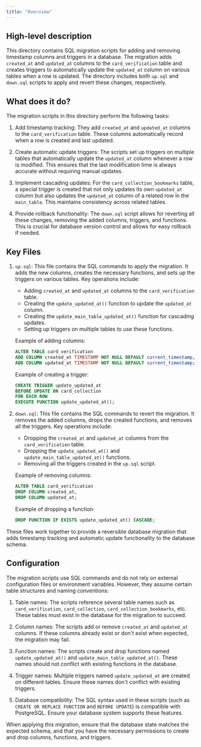 ```yaml
---
title: "Overview"
---
```


## High-level description
This directory contains SQL migration scripts for adding and removing timestamp columns and triggers in a database. The migration adds `created_at` and `updated_at` columns to the `card_verification` table and creates triggers to automatically update the `updated_at` column on various tables when a row is updated. The directory includes both `up.sql` and `down.sql` scripts to apply and revert these changes, respectively.

## What does it do?
The migration scripts in this directory perform the following tasks:

1. Add timestamp tracking: They add `created_at` and `updated_at` columns to the `card_verification` table. These columns automatically record when a row is created and last updated.

2. Create automatic update triggers: The scripts set up triggers on multiple tables that automatically update the `updated_at` column whenever a row is modified. This ensures that the last modification time is always accurate without requiring manual updates.

3. Implement cascading updates: For the `card_collection_bookmarks` table, a special trigger is created that not only updates its own `updated_at` column but also updates the `updated_at` column of a related row in the `main_table`. This maintains consistency across related tables.

4. Provide rollback functionality: The `down.sql` script allows for reverting all these changes, removing the added columns, triggers, and functions. This is crucial for database version control and allows for easy rollback if needed.

## Key Files

1. `up.sql`:
   This file contains the SQL commands to apply the migration. It adds the new columns, creates the necessary functions, and sets up the triggers on various tables. Key operations include:
   - Adding `created_at` and `updated_at` columns to the `card_verification` table.
   - Creating the `update_updated_at()` function to update the `updated_at` column.
   - Creating the `update_main_table_updated_at()` function for cascading updates.
   - Setting up triggers on multiple tables to use these functions.

   Example of adding columns:
   ```sql
   ALTER TABLE card_verification
   ADD COLUMN created_at TIMESTAMP NOT NULL DEFAULT current_timestamp,
   ADD COLUMN updated_at TIMESTAMP NOT NULL DEFAULT current_timestamp;
   ```

   Example of creating a trigger:
   ```sql
   CREATE TRIGGER update_updated_at
   BEFORE UPDATE ON card_collection
   FOR EACH ROW
   EXECUTE FUNCTION update_updated_at();
   ```

2. `down.sql`:
   This file contains the SQL commands to revert the migration. It removes the added columns, drops the created functions, and removes all the triggers. Key operations include:
   - Dropping the `created_at` and `updated_at` columns from the `card_verification` table.
   - Dropping the `update_updated_at()` and `update_main_table_updated_at()` functions.
   - Removing all the triggers created in the `up.sql` script.

   Example of removing columns:
   ```sql
   ALTER TABLE card_verification 
   DROP COLUMN created_at,
   DROP COLUMN updated_at;
   ```

   Example of dropping a function:
   ```sql
   DROP FUNCTION IF EXISTS update_updated_at() CASCADE;
   ```

These files work together to provide a reversible database migration that adds timestamp tracking and automatic update functionality to the database schema.

## Configuration
The migration scripts use SQL commands and do not rely on external configuration files or environment variables. However, they assume certain table structures and naming conventions:

1. Table names: The scripts reference several table names such as `card_verification`, `card_collection`, `card_collection_bookmarks`, etc. These tables must exist in the database for the migration to succeed.

2. Column names: The scripts add or remove `created_at` and `updated_at` columns. If these columns already exist or don't exist when expected, the migration may fail.

3. Function names: The scripts create and drop functions named `update_updated_at()` and `update_main_table_updated_at()`. These names should not conflict with existing functions in the database.

4. Trigger names: Multiple triggers named `update_updated_at` are created on different tables. Ensure these names don't conflict with existing triggers.

5. Database compatibility: The SQL syntax used in these scripts (such as `CREATE OR REPLACE FUNCTION` and `BEFORE UPDATE`) is compatible with PostgreSQL. Ensure your database system supports these features.

When applying this migration, ensure that the database state matches the expected schema, and that you have the necessary permissions to create and drop columns, functions, and triggers.